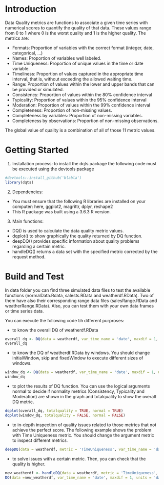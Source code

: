 # Introduction 

Data Quality metrics are functions to associate a given time series with numerical scores to quantify the quality of that data. These values range from 0 to 1 where 0 is the worst quality and 1 is the higher quality. The metrics are: 

- Formats: Proportion of variables with the correct format (integer, date, categorical, ...)
- Names: Proportion of variables well labeled.
- Time Uniqueness: Proportion of unique values in the time or date variable.
- Timeliness: Proportion of values captured in the appropriate time interval, that is, without exceeding the allowed waiting time. 
- Range: Proportion of values within the lower and upper bands that can be provided or simulated. 
- Consistency: Proportion of values within the 80% confidence interval
- Typicality: Proportion of values within the 95% confidence interval
- Moderation: Proportion of values within the 99% confidence interval
- Completeness: Proportion of non-missing values.
- Completeness by variables: Proportion of non-missing variables.
- Completeness by observations: Proportion of non-missing observations.

The global value of quality is a combination of all of those 11 metric values. 

# Getting Started

1.	Installation process: to install the dqts package the following code must be executed using the devtools package

```r
#devtools::install_github('blabla')
library(dqts)
```

2.	Dependencies: 
- You must ensure that the following R libraries are installed on your computer: here, ggplot2, magrittr, dplyr, reshape2
- This R package was built using a 3.6.3 R version.

3. Main functions:

- DQ() is used to calculate the data quality metric values.
- dqplot() to show graphically the quality returned by DQ function.
- deepDQ() provides specific information about quality problems regarding a certain metric.
- handleDQ() returns a data set with the specified metric corrected by the request method. 

# Build and Test

In data folder you can find three simulated data files to test the available functions (normalData.Rdata, salests.RData and weatherdf.RData). Two of them have also their corresponding range data files (salesRange.RData and weatherRange.RData). Also, you can test them with your own data frames or time series data. 

You can execute the following code tih different purproses:  

- to know the overall DQ of weatherdf.RData
```r
overall_dq <- DQ(data = weatherdf, var_time_name = 'date', maxdif = 1, units = 'days', ranges = weatherRange)
overall_dq
```

- to know the DQ of weatherdf.RData by windows. You should change initialWindow, skip and fixedWindow to execute different sizes of windows. 
```r
window_dq <- DQ(data = weatherdf, var_time_name = 'date', maxdif = 1, units = 'days', ranges = weatherRange, windows = TRUE, initialWindow = 50, skip = 10, fixedWindow = FALSE)
window_dq
```

- to plot the results of DQ function. You can use the logical arguments normal to decide if normality metrics (Consistency, Typicality and Moderation) are shown in the graph and totalquality to show the overall DQ metric.
```r
dqplot(overall_dq, totalquality = TRUE, normal = TRUE)
dqplot(window_dq, totalquality = FALSE, normal = FALSE)
```

- to in-depth inspection of quality issues related to those metrics that not achieve the perfect score. The following example shows the problem with Time Uniqueness metric. You should change the argument metric to inspect different metrics. 
```r
deepDQ(data = weatherdf, metric = 'TimeUniqueness', var_time_name = 'date', position = TRUE)
```

- to solve issues with a certain metric. Then, you can check that the quality is higher. 
```r
new_weatherdf <- handleDQ(data = weatherdf, metric = 'TimeUniqueness', var_time_name = 'date', method = 'deletion')
DQ(data =new_weatherdf, var_time_name = 'date', maxdif = 1, units = 'days', ranges = weatherRange)
```

